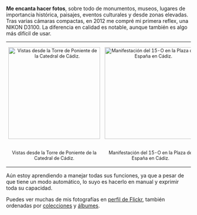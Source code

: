 {{header|1=Fotografía}}

'''Me encanta hacer fotos''', sobre todo de monumentos, museos, lugares de importancia histórica, paisajes, eventos culturales y desde zonas elevadas. Tras varias cámaras compactas, en 2012 me compré mi primera reflex, una NIKON D3100. La diferencia en calidad es notable, aunque también es algo más difícil de usar.

<table align="center" style="text-align: center;font-size: 90%;">
<tr>
    <td valign="top" width="250px"><a href="images/torre-poniente.jpg"><img src="images/torre-poniente.jpg" width="250px" align="center" alt="Vistas desde la Torre de Poniente de la Catedral de Cádiz." title="Vistas desde la Torre de Poniente de la Catedral de Cádiz." /></a></td>
    <td valign="top" width="250px"><a href="images/mani-15o.jpg"><img src="images/mani-15o.jpg" width="250px" align="center" alt="Manifestación del 15-O en la Plaza de España en Cádiz." title="Manifestación del 15-O en la Plaza de España en Cádiz." /></a></td>
    <td valign="top" width="250px"><a href="images/iridium8.jpg"><img src="images/iridium8.jpg" width="250px" align="center" alt="Estela del satélite Iridium 8 en verano de 2013." title="Estela del satélite Iridium 8 en verano de 2013." /></a></td>
    <td valign="top" width="250px"><a href="images/vaporcito.jpg"><img src="images/vaporcito.jpg" width="250px" align="center" alt="Vaporcito de El Puerto surcando el Guadalete." title="Vaporcito de El Puerto surcando el Guadalete." /></a></td>
</tr>
<tr>
    <td valign="top"><p>Vistas desde la Torre de Poniente de la Catedral de Cádiz.</p></td>
    <td valign="top"><p>Manifestación del 15-O en la Plaza de España en Cádiz.</p></td>
    <td valign="top"><p>Estela del satélite Iridium 8 en verano de 2013.</p></td>
    <td valign="top"><p>Vaporcito de El Puerto surcando el Guadalete.</p></td>
</tr>
</table>

Aún estoy aprendiendo a manejar todas sus funciones, ya que a pesar de que tiene un modo automático, lo suyo es hacerlo en manual y exprimir toda su capacidad.

Puedes ver muchas de mis fotografías en [https://www.flickr.com/photos/emijrp/ perfil de Flickr], también ordenadas por [https://www.flickr.com/photos/emijrp/collections/ colecciones] y [https://www.flickr.com/photos/emijrp/sets/ álbumes].

{{footer}}
